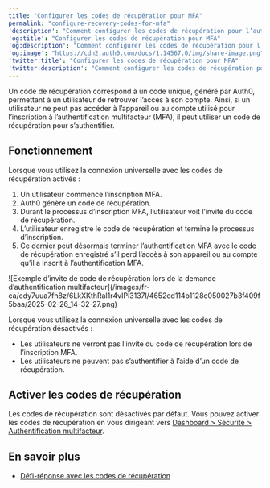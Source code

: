 ```yaml
---
title: "Configurer les codes de récupération pour MFA"
permalink: "configure-recovery-codes-for-mfa"
'description': "Comment configurer les codes de récupération pour l’authentification multifacteur (MFA)."
'og:title': "Configurer les codes de récupération pour MFA"
'og:description': "Comment configurer les codes de récupération pour l’authentification multifacteur (MFA)."
'og:image': "https://cdn2.auth0.com/docs/1.14567.0/img/share-image.png"
'twitter:title': "Configurer les codes de récupération pour MFA"
'twitter:description': "Comment configurer les codes de récupération pour l’authentification multifacteur (MFA)."
---
```


Un code de récupération correspond à un code unique, généré par Auth0, permettant à un utilisateur de retrouver l’accès à son compte. Ainsi, si un utilisateur ne peut pas accéder à l’appareil ou au compte utilisé pour l’inscription à l’authentification multifacteur (<Tooltip href="/docs/fr-ca/glossary?term=multifactor-authentication" tip="Authentification multifacteur (MFA)
Processus d’authentification de l’utilisateur qui utilise un facteur en plus du nom d’utilisateur et du mot de passe, tel qu’un code par SMS." cta="Voir le glossaire">MFA</Tooltip>), il peut utiliser un code de récupération pour s’authentifier.

## Fonctionnement

Lorsque vous utilisez la connexion universelle avec les codes de récupération activés :

1. Un utilisateur commence l’inscription MFA.
2. Auth0 génère un code de récupération.
3. Durant le processus d’inscription MFA, l’utilisateur voit l’invite du code de récupération.
4. L’utilisateur enregistre le code de récupération et termine le processus d’inscription.
5. Ce dernier peut désormais terminer l’authentification MFA avec le code de récupération enregistré s’il perd l’accès à son appareil ou au compte qu’il a inscrit à l’authentification MFA.

<Frame>![Exemple d’invite de code de récupération lors de la demande d’authentification multifacteur](/images/fr-ca/cdy7uua7fh8z/6LkXKthRal1r4vIPi3137l/4652ed114b1128c050027b3f409f5baa/2025-02-26_14-32-27.png)</Frame>

Lorsque vous utilisez la connexion universelle avec les codes de récupération désactivés :

* Les utilisateurs ne verront pas l’invite du code de récupération lors de l’inscription MFA.
* Les utilisateurs ne peuvent pas s’authentifier à l’aide d’un code de récupération.

## Activer les codes de récupération

Les codes de récupération sont désactivés par défaut. Vous pouvez activer les codes de récupération en vous dirigeant vers [Dashboard > Sécurité > Authentification multifacteur](https://manage.auth0.com/#/security/mfa).

## En savoir plus

* [Défi-réponse avec les codes de récupération](/docs/fr-ca/secure/multi-factor-authentication/authenticate-using-ropg-flow-with-mfa/challenge-with-recovery-codes)